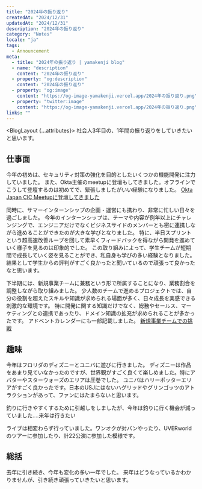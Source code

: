 ```yaml
---
title: "2024年の振り返り"
createdAt: "2024/12/31"
updatedAt: "2024/12/31"
description: "2024年の振り返り"
category: "Notes"
locale: "ja"
tags:
  - Announcement
meta:
  - title: "2024年の振り返り | yamakenji blog"
  - name: "description"
    content: "2024年の振り返り"
  - property: "og:description"
    content: "2024年の振り返り"
  - property: "og:image"
    content: "https://og-image-yamakenji.vercel.app/2024年の振り返り.png"
  - property: "twitter:image"
    content: "https://og-image-yamakenji.vercel.app/2024年の振り返り.png"
links: ""
---
```



<BlogLayout {...attributes}>
社会人3年目の、1年間の振り返りをしていきたいと思います。

## 仕事面
今年の初めは、セキュリティ対策の強化を目的としたいくつかの機能開発に注力していました。
また、Okta主催のmeetupに登壇もしてきました。オフラインでこうして登壇するのは初めてで、緊張しましたがいい経験になりました。
[Okta Japan CIC Meetupに登壇してきました](https://creators-note.chatwork.com/entry/2024/07/31/100000)

同時に、サマーインターンシップの企画・運営にも携わり、非常に忙しい日々を過ごしました。
今年のインターンシップは、テーマや内容が例年以上にチャレンジングで、エンジニアだけでなくビジネスサイドのメンバーとも密に連携しながら進めることができたのが大きな学びとなりました。
特に、半日スプリントという超高速改善ループを回して素早くフィードバックを得ながら開発を進めていく様子を見るのは印象的でした。
この取り組みによって、学生チームが短期間で成長していく姿を見ることができ、私自身も学びの多い経験となりました。
結果として学生からの評判がすごく良かったと聞いているので頑張って良かったなと思います。

下半期には、新規事業チームに兼務という形で所属することになり、業務割合を調整しながら取り組みました。
少人数のチームで進めるプロジェクトでは、自分の役割を超えたスキルや知識が求められる場面が多く、日々成長を実感できる刺激的な環境です。
特に開発に関する知識だけでなく、総務やセールス、マーケティングとの連携であったり、ドメイン知識の拡充が求められることが多かったです。
アドベントカレンダーにも一部記載しました。
[新規事業チームでの挑戦](https://creators-note.chatwork.com/entry/2024/12/24/140750)

## 趣味
今年はフロリダのディズニーとユニバに遊びに行きました。
ディズニーは作品をあまり見ていなかったのですが、世界観がすごく良くて楽しめました。特にアバターやスターウォーズのエリアは圧巻でした。
ユニバはハリーポッターエリアがすごく良かったです。日本のUSJにはないハグリッドやグリンゴッツのアトラクションがあって、ファンにはたまらないと思います。

釣りに行きやすくするために引越しをしましたが、今年は釣りに行く機会が減っていました....来年は行きたい

ライブは相変わらず行っていました。ワンオクが対バンやったり、UVERworldのツアーに参加したり、計22公演に参加した模様です。

## 総括
去年に引き続き、今年も変化の多い一年でした。
来年はどうなっているかわかりませんが、引き続き頑張っていきたいと思います。

</BlogLayout>
